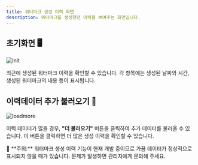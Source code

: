 ```yaml
---
title: 워터마크 생성 이력 화면
description: 워터마크를 생성했던 이력을 보여주는 화면입니다.
---
```


## 초기화면 🖥️
![init](/images/docs/c-history/init.png)

최근에 생성된 워터마크 이력을 확인할 수 있습니다. 각 항목에는 생성된 날짜와 시간, 생성된 워터마크의 내용 등이 표시됩니다.

## 이력데이터 추가 불러오기 🔄
![loadmore](/images/docs/c-history/tail.png)

이력 데이터가 많을 경우, **"더 불러오기"** 버튼을 클릭하여 추가 데이터를 불러올 수 있습니다. 이 버튼을 클릭하면 더 많은 생성 이력을 확인할 수 있습니다.

<Callout>
📢 **주의:** 워터마크 생성 이력 기능이 현재 개발 중이므로 가끔 데이터가 정상적으로 표시되지 않을 때가 있습니다. 문제가 발생하면 관리자에게 문의해 주세요.
</Callout>